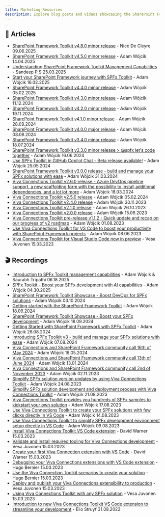 ```yaml
---
title: Marketing Resources
description: Explore blog posts and videos showcasing the SharePoint Framework Toolkit.
---
```


## 📄 Articles

- [SharePoint Framework Toolkit v4.8.0 minor release](https://pnp.github.io/blog/post/spfx-toolkit-vscode-v-4-8-release/) - Nico De Cleyre 09.06.2025
- [SharePoint Framework Toolkit v4.5.0 minor release](https://pnp.github.io/blog/post/spfx-toolkit-vscode-v-4-5-release/) - Adam Wójcik 14.04.2025
- [Understanding SharePoint Framework Toolkit Management Capabilities](https://pnp.github.io/blog/post/spfx-toolkit-manage-capabilities/) - Sandeep P S 25.03.2025
- [Start your SharePoint Framework journey with SPFx Toolkit](https://pnp.github.io/blog/post/spfx-toolkit-vscode-learn-spfx/) - Adam Wójcik 16.02.2025
- [SharePoint Framework Toolkit v4.4.0 minor release](https://pnp.github.io/blog/post/spfx-toolkit-vscode-v-4-4-release/) - Adam Wójcik 05.02.2025
- [SharePoint Framework Toolkit v4.3.0 minor release](https://pnp.github.io/blog/post/spfx-toolkit-vscode-v-4-3-release/) - Adam Wójcik 11.12.2024
- [SharePoint Framework Toolkit v4.2.0 minor release](https://pnp.github.io/blog/post/spfx-toolkit-vscode-v-4-2-release/) - Adam Wójcik 19.11.2024
- [SharePoint Framework Toolkit v4.1.0 minor release](https://pnp.github.io/blog/post/spfx-toolkit-vscode-v-4-1-release/) - Adam Wójcik 28.09.2024
- [SharePoint Framework Toolkit v4.0.0 major release](https://pnp.github.io/blog/post/spfx-toolkit-vscode-v-4-0-release/) - Adam Wójcik 08.09.2024
- [SharePoint Framework Toolkit v3.4.0 minor release](https://pnp.github.io/blog/post/spfx-toolkit-vscode-v-3-4-release/) - Adam Wójcik 18.07.2024
- [SharePoint Framework Toolkit v3.3.0 minor release > @spfx let's code together](https://pnp.github.io/blog/post/spfx-toolkit-vscode-v-3-3-release/) - Adam Wójcik 16.06.2024
- [Use SPFx Toolkit in GitHub Copilot Chat - Beta release available!](https://pnp.github.io/blog/post/spfx-toolkit-vscode-chat-pre-release/) - Adam Wójcik 25.05.2024
- [SharePoint Framework Toolkit v3.0.0 release - build and manage your SPFx solutions with ease](https://pnp.github.io/blog/post/spfx-toolkit-vscode-v-3-0-release/) - Adam Wójcik 31.03.2024
- [Viva Connections Toolkit v2.6.0 release - Azure DevOps pipeline support, a new scaffolding form with the possibility to install additional dependencies, and a lot lot more](https://pnp.github.io/blog/post/viva-connections-toolkit-vscode-v-2-6-release/) - Adam Wójcik 18.03.2024
- [Viva Connections Toolkit v2.5.0 release](https://pnp.github.io/blog/post/viva-connections-toolkit-vscode-v-2-5-release/) - Adam Wójcik 05.02.2024
- [Viva Connections Toolkit v2.4.0 release](https://pnp.github.io/blog/post/viva-connections-toolkit-vscode-v-2-4-release/) - Adam Wójcik 30.11.2023
- [Viva Connections Toolkit v2.1.0 release](https://pnp.github.io/blog/post/viva-connections-toolkit-vscode-v-2-1-release/) - Adam Wójcik 26.10.2023
- [Viva Connections Toolkit v2.0.0 release](https://pnp.github.io/blog/post/viva-connections-toolkit-vscode-v-2-0-release/) - Adam Wójcik 15.09.2023
- [Viva Connections Toolkit pre-release v1.1.2 - Quick update and recap on our progress of v2 roadmap](https://pnp.github.io/blog/post/viva-connections-toolkit-vscode-v-1-1-2-prerelease/) - Adam Wójcik 01.08.2023
- [Use Viva Connections Toolkit for VS Code to boost your productivity with SharePoint Framework projects](https://pnp.github.io/blog/post/viva-connections-toolkit-vscode-general-intro/) - Adam Wójcik 08.06.2023
- [Viva Connections Toolkit for Visual Studio Code now in preview](https://devblogs.microsoft.com/microsoft365dev/preview-of-viva-connections-toolkit-for-vs-code/) - Vesa Juvonen 15.03.2023

## 🎬 Recordings 

- [Introduction to SPFx Toolkit management capabilities](https://www.youtube.com/watch?v=NyH7ATaEKRI&list=PLR9nK3mnD-OVKlm8lyeFuuHmiouR-u40a) - Adam Wójcik & Saurabh Tripathi 06.18.2025
- [SPFx Toolkit - Boost your SPFx development with AI capabilities](https://www.youtube.com/watch?v=XR7DOvW1c1s) - Adam Wójcik 04.30.2025
- [SharePoint Framework Toolkit Showcase - Boost DevOps for SPFx solutions](https://www.youtube.com/watch?v=njLJD39US4A) - Adam Wójcik 03.10.2024
- [Getting started with the SharePoint Framework Toolkit](https://www.youtube.com/watch?v=nuCF_pTtIfI) - Adam Wójcik 18.09.2024
- [SharePoint Framework Toolkit Showcase - Boost your SPFx development](https://www.youtube.com/watch?v=f5HOeeSKwaU) - Adam Wójcik 18.09.2024
- [Getting Started with SharePoint Framework with SPFx Toolkit](https://www.youtube.com/watch?v=dObwt18yieE) - Adam Wójcik 26.08.2024
- [Introducing SPFx Toolkit v3 - build and manage your SPFx solutions with ease](https://www.youtube.com/watch?v=cnSJ7xF9dzE) - Adam Wójcik 07.08.2024
- [Viva Connections and SharePoint Framework community call 16th of May 2024](https://www.youtube.com/watch?v=UYiCMs61GH8&list=PLR9nK3mnD-OXdcwfcHGsGr78nHWLRsv1x&index=3) - Adam Wójcik 16.05.2024
- [Viva Connections and SharePoint Framework community call 13th of June 2024](https://www.youtube.com/watch?v=eCYB-1DiF-o) - Adam Wójcik 13.01.2024
- [Viva Connections and SharePoint Framework community call 2nd of November 2023](https://youtu.be/WQnYUbjclM4?t=1600) - Adam Wójcik 02.11.2023
- [Simplify SPFx solution version updates by using Viva Connections Toolkit](https://www.youtube.com/shorts/apsyJ521dzg) - Adam Wójcik 24.08.2023
- [Simplify SPFx solution development and deployment process with Viva Connections Toolkit](https://www.youtube.com/shorts/r_uNKug9Si8) - Adam Wójcik 21.08.2023
- [Viva Connections Toolkit provides you hundreds of SPFx samples to kickstart your own solution](https://www.youtube.com/shorts/bcRaqsUqXSs) - Adam Wójcik 17.08.2023
- [Use Viva Connections Toolkit to create your SPFx solutions with few clicks directly in VS Code](https://www.youtube.com/shorts/3Oytaj8gSkA) - Adam Wójcik 14.08.2023
- [Use Viva Connections Toolkit to simplify SPFx development environment setup directly in VS Code](https://www.youtube.com/shorts/f6N5ePQji9E) - Adam Wójcik 09.08.2023
- [Install Viva Connections Toolkit VS Code extension](https://www.youtube.com/watch?v=Fs9r4dvSxU4&list=PLR9nK3mnD-OW1XNbtsHiFDG___W8wnfHp&index=3) - David Warner 15.03.2023
- [Validate and install required tooling for Viva Connections development](https://www.youtube.com/watch?v=lAcs45jPU_A&list=PLR9nK3mnD-OW1XNbtsHiFDG___W8wnfHp&index=4) - Vesa Juvonen 15.03.2023
- [Create your first Viva Connection extension with VS Code](https://www.youtube.com/watch?v=jXQFgGlId00&list=PLR9nK3mnD-OW1XNbtsHiFDG___W8wnfHp&index=5) - David Warner 15.03.2023
- [Debugging your Viva Connections extensions with VS Code extension](https://www.youtube.com/watch?v=6JfXVf_FufI&list=PLR9nK3mnD-OW1XNbtsHiFDG___W8wnfHp&index=6) - Hugo Bernier 15.03.2023
- [Use the Viva Connection Toolkit scenarios to create your solution](https://www.youtube.com/watch?v=OmFKAw0g61w&list=PLR9nK3mnD-OW1XNbtsHiFDG___W8wnfHp&index=7) - Hugo Bernier 15.03.2023
- [Deploy and publish your Viva Connections extensibility to production](https://www.youtube.com/watch?v=ifOj6M7Qpf4&list=PLR9nK3mnD-OW1XNbtsHiFDG___W8wnfHp&index=8) - Vesa Juvonen 15.03.2023
- [Using Viva Connections Toolkit with any SPFx solution](https://www.youtube.com/watch?v=UlB3c6-8g_A&list=PLR9nK3mnD-OW1XNbtsHiFDG___W8wnfHp&index=9) - Vesa Juvonen 15.03.2023
- [Introduction to new Viva Connections Toolkit VS Code extension to streamline your development](https://www.youtube.com/watch?v=UHmwy4q9CS0) - Elio Struyf 31.08.2022

